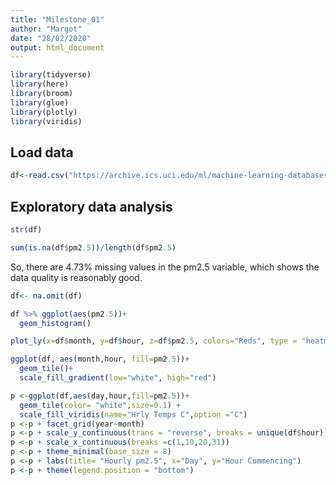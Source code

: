 ```yaml
---
title: "Milestone_01"
author: "Margot"
date: "28/02/2020"
output: html_document
---
```

```r
library(tidyverse)
library(here)
library(broom)
library(glue)
library(plotly)
library(viridis)
```

## Load data

```r
df<-read.csv("https://archive.ics.uci.edu/ml/machine-learning-databases/00381/PRSA_data_2010.1.1-2014.12.31.csv")
```

## Exploratory data analysis

```r
str(df)
```


```r
sum(is.na(df$pm2.5))/length(df$pm2.5)
```
So, there are 4.73% missing values in the pm2.5 variable, which shows the data quality is reasonably good.

```r
df<- na.omit(df)
```




```r
df %>% ggplot(aes(pm2.5))+
  geom_histogram()
```


```r
plot_ly(x=df$month, y=df$hour, z=df$pm2.5, colors="Reds", type = "heatmap")
```


```r
ggplot(df, aes(month,hour, fill=pm2.5))+
  geom_tile()+
  scale_fill_gradient(low="white", high="red")
```
```r
p <-ggplot(df,aes(day,hour,fill=pm2.5))+
  geom_tile(color= "white",size=0.1) + 
  scale_fill_viridis(name="Hrly Temps C",option ="C")
p <-p + facet_grid(year~month)
p <-p + scale_y_continuous(trans = "reverse", breaks = unique(df$hour))
p <-p + scale_x_continuous(breaks =c(1,10,20,31))
p <-p + theme_minimal(base_size = 8)
p <-p + labs(title= "Hourly pm2.5", x="Day", y="Hour Commencing")
p <-p + theme(legend.position = "bottom")
```

